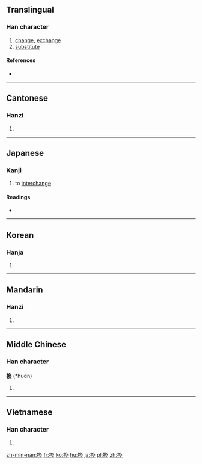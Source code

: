 {{also|换}}
==Translingual==

===Han character===
{{Han char|rn=64|rad=手|as=09|sn=12|four=5703<sub>4</sub>|canj=手弓月大 (QNBK)|ids=⿰[[扌]][[奐]]}}

# [[change]], [[exchange]]
# [[substitute]]

====References====
* {{Han ref|kx=0442.140|dkj=12358|dj=0793.130|hdz=31922.041|uh=63DB|ud=25563|bh=B4AB|bd=46251}}

----

==Cantonese==

===Hanzi===
{{yue-hanzi|jyut=wun6|y=wun6|sim=换}}

# {{defn|lang=yue|sort=手09}}

----

==Japanese==

===Kanji===
{{ja-kanji|grade=c|rs=手09}}

# to [[interchange]]

====Readings====
* {{ja-readings|goon=[[がん]] (gan)|kanon=[[かん]] (kan)|kun=[[かえる]] (kaeru), [[かわる]] (kawaru)}}

----

==Korean==

===Hanja===
{{ko-hanja|hangeul=환|eumhun=|rv=hwan|mr=hwan|y=hwan}}

# {{defn|lang=ko|sort=手09}}

----

==Mandarin==

===Hanzi===
{{cmn-hanzi|sim=换|pin=[[huàn]] ([[huan4]])|wg=huan<sup>4</sup>}}

# {{defn|lang=cmn|sort=手09}}

----

==Middle Chinese==

===Han character===
'''換''' (*huɑ̀n)<!--note: the [[ɑ]] in the pronunciation is an IPA symbol, and is different from the [[a]] vowel--><!--asterisk indicates that this is a reconstructed pronunciation-->

# {{defn|lang=ltc|sort=手09}}

----

==Vietnamese==

===Han character===
{{vi-hantu|hoán|rs=手09}}

# {{defn|lang=vi|sort=手09}}

[[zh-min-nan:換]]
[[fr:換]]
[[ko:換]]
[[hu:換]]
[[ja:換]]
[[pl:換]]
[[zh:換]]